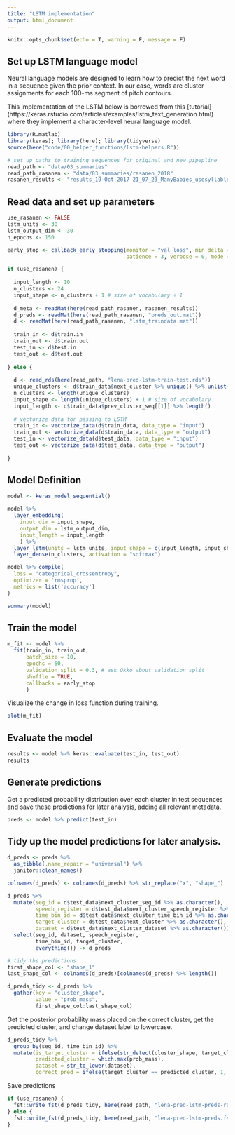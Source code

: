 ```yaml
---
title: "LSTM implementation"
output: html_document
---
```


```r
knitr::opts_chunk$set(echo = T, warning = F, message = F)
```

## Set up LSTM language model

Neural language models are designed to learn how to predict the next word in a sequence given the prior context. In our case, words are cluster assignments for each 100-ms segment of pitch contours.

This implementation of the LSTM below is borrowed from this [tutorial] (https://keras.rstudio.com/articles/examples/lstm_text_generation.html) where they implement a character-level neural language model. 

```r
library(R.matlab)
library(keras); library(here); library(tidyverse)
source(here("code/00_helper_functions/lstm-helpers.R"))

# set up paths to training sequences for original and new pipepline
read_path <- "data/03_summaries"
read_path_rasanen <- "data/03_summaries/rasanen_2018"
rasanen_results <- "results_19-Oct-2017 21_07_23_ManyBabies_usesyllables0_framesize_100.mat"
```

## Read data and set up parameters

```r
use_rasanen <- FALSE
lstm_units <- 30
lstm_output_dim <- 30
n_epochs <- 150

early_stop <- callback_early_stopping(monitor = "val_loss", min_delta = 0.0001,
                                      patience = 3, verbose = 0, mode = "auto")
```

```r
if (use_rasanen) {
  
  input_length <- 10
  n_clusters <- 24
  input_shape <- n_clusters + 1 # size of vocabulary + 1
  
  d_meta <- readMat(here(read_path_rasanen, rasanen_results))
  d_preds <- readMat(here(read_path_rasanen, "preds_out.mat"))
  d <- readMat(here(read_path_rasanen, "lstm_traindata.mat"))
  
  train_in <- d$train.in
  train_out <- d$train.out
  test_in <- d$test.in
  test_out <- d$test.out
  
} else {
  
  d <- read_rds(here(read_path, "lena-pred-lstm-train-test.rds"))
  unique_clusters <- d$train_data$next_cluster %>% unique() %>% unlist() %>% sort()
  n_clusters <- length(unique_clusters)
  input_shape <- length(unique_clusters) + 1 # size of vocabulary
  input_length <- d$train_data$prev_cluster_seq[[1]] %>% length()
  
  # vectorize data for passing to LSTM
  train_in <- vectorize_data(d$train_data, data_type = "input")
  train_out <- vectorize_data(d$train_data, data_type = "output")
  test_in <- vectorize_data(d$test_data, data_type = "input")
  test_out <- vectorize_data(d$test_data, data_type = "output")
  
}
```

## Model Definition 

```r
model <- keras_model_sequential()

model %>%
  layer_embedding(
    input_dim = input_shape, 
    output_dim = lstm_output_dim, 
    input_length = input_length
    ) %>% 
  layer_lstm(units = lstm_units, input_shape = c(input_length, input_shape)) %>%
  layer_dense(n_clusters, activation = "softmax")

model %>% compile(
  loss = "categorical_crossentropy", 
  optimizer = 'rmsprop',
  metrics = list('accuracy')
)

summary(model)
```

## Train the model

```r
m_fit <- model %>% 
  fit(train_in, train_out,
      batch_size = 10,
      epochs = 60,
      validation_split = 0.3, # ask Okko about validation split
      shuffle = TRUE,
      callbacks = early_stop
      ) 
```

Visualize the change in loss function during training.

```r
plot(m_fit)
```

## Evaluate the model

```r
results <- model %>% keras::evaluate(test_in, test_out)
results
```

## Generate predictions 

Get a predicted probability distribution over each cluster in test sequences and save these predictions for later analysis, adding all relevant metadata. 

```r
preds <- model %>% predict(test_in)
```

## Tidy up the model predictions for later analysis.

```r
d_preds <- preds %>% 
  as_tibble(.name_repair = "universal") %>% 
  janitor::clean_names()

colnames(d_preds) <- colnames(d_preds) %>% str_replace("x", "shape_")

d_preds %>% 
  mutate(seg_id = d$test_data$next_cluster_seg_id %>% as.character(),
         speech_register = d$test_data$next_cluster_speech_register %>% as.character(),
         time_bin_id = d$test_data$next_cluster_time_bin_id %>% as.character(),
         target_cluster = d$test_data$next_cluster %>% as.character(),
         dataset = d$test_data$next_cluster_dataset %>% as.character()) %>% 
  select(seg_id, dataset, speech_register, 
         time_bin_id, target_cluster, 
         everything()) -> d_preds

# tidy the predictions
first_shape_col <- "shape_1"
last_shape_col <- colnames(d_preds)[colnames(d_preds) %>% length()]

d_preds_tidy <- d_preds %>% 
  gather(key = "cluster_shape", 
         value = "prob_mass", 
         first_shape_col:last_shape_col)
```

Get the posterior probability mass placed on the correct cluster, get the predicted cluster, and change dataset label to lowercase.

```r
d_preds_tidy %>% 
  group_by(seg_id, time_bin_id) %>% 
  mutate(is_target_cluster = ifelse(str_detect(cluster_shape, target_cluster), TRUE, FALSE),
         predicted_cluster = which.max(prob_mass),
         dataset = str_to_lower(dataset),
         correct_pred = ifelse(target_cluster == predicted_cluster, 1, 0)) -> d_preds_tidy
```

Save predictions

```r
if (use_rasanen) {
  fst::write_fst(d_preds_tidy, here(read_path, "lena-pred-lstm-preds-rasanen.fst"))  
} else {
  fst::write_fst(d_preds_tidy, here(read_path, "lena-pred-lstm-preds.fst"))  
}
```
